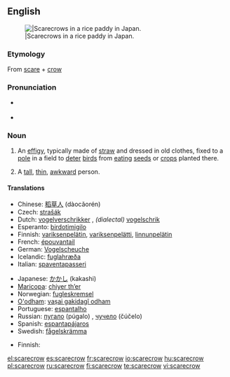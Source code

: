 {{wikipedia}}
==English==
[[Image:Kakashi2.jpg|thumb||Scarecrows in a rice paddy in Japan.]]

===Etymology===
From [[scare]] + [[crow]]

===Pronunciation===
* {{a|RP}} {{IPA|/ˈskɛə.krəʊ/}}
* {{a|US}} {{IPA|/ˈskɛr.kroʊ/}}

===Noun===
{{en-noun}}

# An [[effigy]], typically made of [[straw]] and dressed in old clothes, fixed to a [[pole]] in a field to [[deter]] [[bird]]s from [[eating]] [[seed]]s or [[crop]]s planted there.
# {{context|figuratively|pejorative}} A [[tall]], [[thin]], [[awkward]] person.

====Translations====
{{trans-top|an effigy made to scare the birds away}}
*Chinese: [[稻草人]] (dàocǎorén)
* Czech: [[strašák]] {{m}}
* Dutch: [[vogelverschrikker]] {{m}}, ''(dialectal)'' [[vogelschrik]]&nbsp;{{m}}
* Esperanto: [[birdotimigilo]]
* Finnish: [[variksenpelätin]], [[variksenpelätti]], [[linnunpelätin]]
* French: [[épouvantail]] {{m}}
* German: [[Vogelscheuche]] {{f}}
* Icelandic: [[fuglahræða]]
* Italian: [[spaventapasseri]] {{m|s}}
{{trans-mid}}
* Japanese: [[かかし]] (kakashi)
* [[Maricopa]]: [[chiyer thʼer]]
* Norwegian: [[fugleskremsel]]
* [[O'odham]]: [[vaṣai gakidagĭ odham]]
* Portuguese: [[espantalho]]
* Russian: [[пугало]] (púgalo) {{n}}, [[чучело]] (čúčelo) {{n}}
* Spanish: [[espantapájaros]] {{m|s}}
* Swedish: [[fågelskrämma]] {{c}}
{{trans-bottom}}

{{trans-top|tall, thin, awkward person}}
* Finnish: {{t|fi|variksenpelätin}}
{{trans-mid}}
{{trans-bottom}}

[[el:scarecrow]]
[[es:scarecrow]]
[[fr:scarecrow]]
[[io:scarecrow]]
[[hu:scarecrow]]
[[pl:scarecrow]]
[[ru:scarecrow]]
[[fi:scarecrow]]
[[te:scarecrow]]
[[vi:scarecrow]]